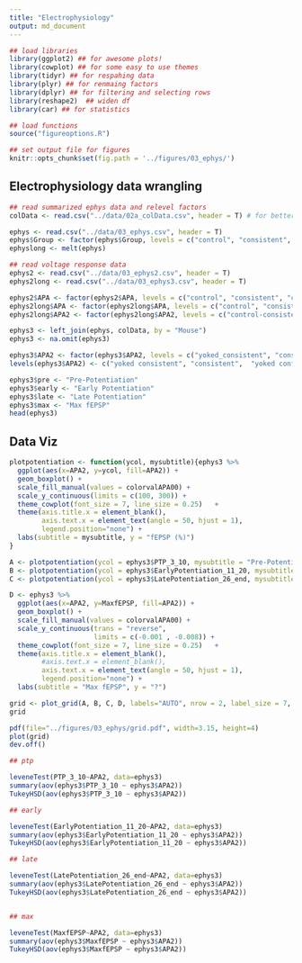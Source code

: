 ```yaml
---
title: "Electrophysiology"
output: md_document
---
```


```r
## load libraries 
library(ggplot2) ## for awesome plots!
library(cowplot) ## for some easy to use themes
library(tidyr) ## for respahing data
library(plyr) ## for renmaing factors
library(dplyr) ## for filtering and selecting rows
library(reshape2)  ## widen df
library(car) ## for statistics

## load functions 
source("figureoptions.R")

## set output file for figures 
knitr::opts_chunk$set(fig.path = '../figures/03_ephys/')
```

## Electrophysiology data wrangling

```r
## read summarized ephys data and relevel factors
colData <- read.csv("../data/02a_colData.csv", header = T) # for better group names

ephys <- read.csv("../data/03_ephys.csv", header = T)
ephys$Group <- factor(ephys$Group, levels = c("control", "consistent", "conflict"))
ephyslong <- melt(ephys)

## read voltage response data
ephys2 <- read.csv("../data/03_ephys2.csv", header = T)
ephys2long <- read.csv("../data/03_ephys3.csv", header = T)

ephys2$APA <- factor(ephys2$APA, levels = c("control", "consistent", "conflict"))
ephys2long$APA <- factor(ephys2long$APA, levels = c("control", "consistent", "conflict"))
ephys2long$APA2 <- factor(ephys2long$APA2, levels = c("control-consistent", "consistent",  "control-conflict","conflict"))

ephys3 <- left_join(ephys, colData, by = "Mouse")
ephys3 <- na.omit(ephys3)

ephys3$APA2 <- factor(ephys3$APA2, levels = c("yoked_consistent", "consistent",  "yoked_conflict", "conflict"))
levels(ephys3$APA2) <- c("yoked consistent", "consistent",  "yoked conflict", "conflict")

ephys3$pre <- "Pre-Potentiation"
ephys3$early <- "Early Potentiation"
ephys3$late <- "Late Potentiation"
ephys3$max <- "Max fEPSP"
head(ephys3)
```


## Data Viz


```r
plotpotentiation <- function(ycol, mysubtitle){ephys3 %>%
  ggplot(aes(x=APA2, y=ycol, fill=APA2)) +  
  geom_boxplot() + 
  scale_fill_manual(values = colorvalAPA00) + 
  scale_y_continuous(limits = c(100, 300)) + 
  theme_cowplot(font_size = 7, line_size = 0.25)   + 
  theme(axis.title.x = element_blank(), 
        axis.text.x = element_text(angle = 50, hjust = 1),
        legend.position="none") +
  labs(subtitle = mysubtitle, y = "fEPSP (%)") 
}

A <- plotpotentiation(ycol = ephys3$PTP_3_10, mysubtitle = "Pre-Potentiation") + theme(axis.text.x = element_blank())
B <- plotpotentiation(ycol = ephys3$EarlyPotentiation_11_20, mysubtitle = "Early Potentiation") + theme(axis.text.x = element_blank())
C <- plotpotentiation(ycol = ephys3$LatePotentiation_26_end, mysubtitle = "Late Potentiation")

D <- ephys3 %>%
  ggplot(aes(x=APA2, y=MaxfEPSP, fill=APA2)) +  
  geom_boxplot() +
  scale_fill_manual(values = colorvalAPA00) + 
  scale_y_continuous(trans = "reverse",
                     limits = c(-0.001 , -0.008)) + 
  theme_cowplot(font_size = 7, line_size = 0.25)   + 
  theme(axis.title.x = element_blank(), 
        #axis.text.x = element_blank(),
        axis.text.x = element_text(angle = 50, hjust = 1),
        legend.position="none") +
  labs(subtitle = "Max fEPSP", y = "?")

grid <- plot_grid(A, B, C, D, labels="AUTO", nrow = 2, label_size = 7, rel_heights = c(0.4, 0.6))
grid

pdf(file="../figures/03_ephys/grid.pdf", width=3.15, height=4)
plot(grid)
dev.off()
```


```r

## ptp

leveneTest(PTP_3_10~APA2, data=ephys3)
summary(aov(ephys3$PTP_3_10 ~ ephys3$APA2))
TukeyHSD(aov(ephys3$PTP_3_10 ~ ephys3$APA2))

## early

leveneTest(EarlyPotentiation_11_20~APA2, data=ephys3)
summary(aov(ephys3$EarlyPotentiation_11_20 ~ ephys3$APA2))
TukeyHSD(aov(ephys3$EarlyPotentiation_11_20 ~ ephys3$APA2))

## late

leveneTest(LatePotentiation_26_end~APA2, data=ephys3)
summary(aov(ephys3$LatePotentiation_26_end ~ ephys3$APA2))
TukeyHSD(aov(ephys3$LatePotentiation_26_end ~ ephys3$APA2))


## max

leveneTest(MaxfEPSP~APA2, data=ephys3)
summary(aov(ephys3$MaxfEPSP ~ ephys3$APA2))
TukeyHSD(aov(ephys3$MaxfEPSP ~ ephys3$APA2))
```


